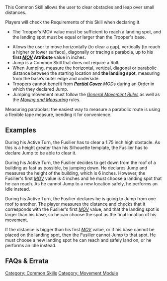 {{section-movement-module}}
{{section-common-skills}}


This Common Skill allows the user to clear obstacles and leap over small distances.

{{skillbox |red| JUMP | ENTIRE ORDER}}
{{skill-label | Movement, No LoF, No Roll.}}{{Requirements}}
Players will check the Requirements of this Skill when declaring it.
* The Trooper’s MOV value must be sufficient to reach a landing spot, and the landing spot must be equal or larger than the Trooper's base. 
{{Effects}}
* Allows the user to move horizontally (to clear a gap), vertically (to reach a higher or lower surface), diagonally or tracing a parabola, up to his '''first ''[[MOV]]'' Attribute''' value in inches. {{seefaq}}
* Jump is a Common Skill that does not require a Roll.
* When Jumping, measure the horizontal, vertical, diagonal or parabolic distance between the starting location and '''the landing spot''', measuring from the base’s outer edge and underside.
* Troopers cannot benefit from '''''[[Partial Cover]]''' MODs'' during an Order in which they declared Jump.
* Jumping movement must follow the ''[[General Movement Rules]]'' as well as the ''[[Moving and Measuring]]'' rules.


{{explain-start}}
Measuring parabolas: the easiest way to measure a parabolic route is using a flexible tape measure, bending it for convenience. {{seefaq}}
{{explain-end}}


== Examples ==
{{greybox-start | Example 1 }}
{{image | name=eng-jump-wall.jpg | style=512border }}

During his Active Turn, the Fusilier has to clear a 1.75 inch high obstacle. As this is a height greater than his Silhouette template, the Fusilier has to declare Jump to be able to clear it. 
{{greybox-end}}


{{greybox-start | Example 2 }}
{{image | name=eng-jump-column-1024.jpg | style=512border }}

During his Active Turn, the Fusilier decides to get down from the roof of a building as fast as possible, by jumping down. He declares Jump and measures the height of the building, which is 6 inches. However,  the Fusilier's first ''[[MOV]]'' value is 4 inches and he must choose a landing spot that he can reach. As he cannot Jump to a new location safely, he performs an Idle instead. 
{{greybox-end}}


{{greybox-start | Example 3 }}
During his Active Turn, the Fusilier declares he is going to Jump from one roof to another. The player measures the distance and checks that it corresponds with the Fusilier's first ''[[MOV]]'' value, and that the landing spot is larger than his base, so he can choose the spot as the final location of his movement. 

{{image | name=eng-jump-gap.jpg | style=512border }}

If the distance is bigger than his first ''[[MOV]]'' value, or if his base cannot be placed on the landing spot, then the Fusilier cannot Jump to that spot. He must choose a new landing spot he can reach and safely land on, or he performs an Idle instead.{{greybox-end}}


== FAQs & Errata ==

{{faqbox |
type = faq |
title = N4 FAQ |
version = 1.3, Nov 2022 |
q = Q: How are Jump and Climb movement measured? |
a = A: When measuring Jump or Climb movement, you can measure from any point of the Trooper's Silhouette at the start of the movement, but you must measure to the base's outer edge and underside at the end of the movement. The Trooper can vault over obstacles (parapets etc.) that are equal to or lower than the height of their Silhouette as normal.

{{image | name=faq_jump_climb_measurement_v01.png | style=512border }}

''Development team note: By gaining distance from the Silhouette and allowing the Trooper to ignore parapets (as long as they are equal to or lower than the Silhouette height), movement while Jumping or Climbing is facilitated. This makes these movements easier and gives extra value to Troopers with Super-Jump and Climbing Plus. As we can see in the image, the Jump path is the same even without the parapet.'' |
related = [[Climb]], [[Climbing Plus]], [[Jump]], [[Super-Jump]] }}


{{section-movement-module}}
{{section-common-skills}}



[[Category: Common Skills]]
[[Category: Movement Module]]